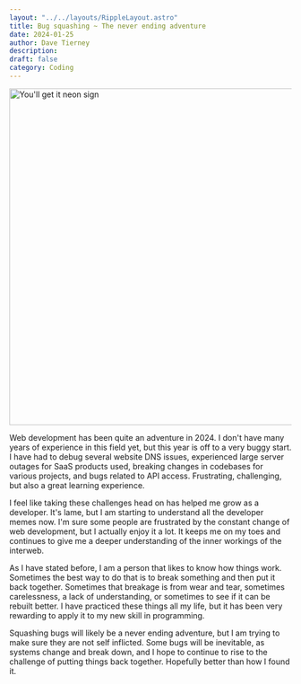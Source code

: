 ```yaml
---
layout: "../../layouts/RippleLayout.astro"
title: Bug squashing ~ The never ending adventure
date: 2024-01-25
author: Dave Tierney
description:
draft: false
category: Coding
---
```



<Image src={getIt} alt="You'll get it neon sign" height="600" width="1200" />

Web development has been quite an adventure in 2024. I don't have many years of experience in this field yet, but this year is off to a very buggy start. I have had to debug several website DNS issues, experienced large server outages for SaaS products used, breaking changes in codebases for various projects, and bugs related to API access. Frustrating, challenging, but also a great learning experience.

I feel like taking these challenges head on has helped me grow as a developer. It's lame, but I am starting to understand all the developer memes now. I'm sure some people are frustrated by the constant change of web development, but I actually enjoy it a lot. It keeps me on my toes and continues to give me a deeper understanding of the inner workings of the interweb.

As I have stated before, I am a person that likes to know how things work. Sometimes the best way to do that is to break something and then put it back together. Sometimes that breakage is from wear and tear, sometimes carelessness, a lack of understanding, or sometimes to see if it can be rebuilt better. I have practiced these things all my life, but it has been very rewarding to apply it to my new skill in programming.

Squashing bugs will likely be a never ending adventure, but I am trying to make sure they are not self inflicted. Some bugs will be inevitable, as systems change and break down, and I hope to continue to rise to the challenge of putting things back together. Hopefully better than how I found it.
